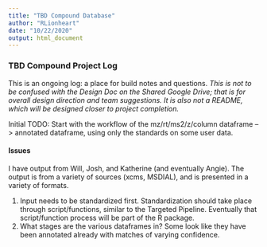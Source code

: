 ```yaml
---
title: "TBD Compound Database"
author: "RLionheart"
date: "10/22/2020"
output: html_document
---
```



### TBD Compound Project Log

This is an ongoing log: a place for build notes and questions.
*This is not to be confused with the Design Doc on the Shared Google Drive; that is for overall design direction and team suggestions. It is also not a README, which will be designed closer to project completion.*

Initial TODO: 
Start with the workflow of the mz/rt/ms2/z/column dataframe --> annotated dataframe, using only the standards on some user data.

#### Issues
I have output from Will, Josh, and Katherine (and eventually Angie). The output is from a variety of sources (xcms, MSDIAL), and is presented in a variety of formats. 

1. Input needs to be standardized first. Standardization should take place through script/functions, similar to the Targeted Pipeline. Eventually that script/function process will be part of the R package. 
2. What stages are the various dataframes in? Some look like they have been annotated already with matches of varying confidence.